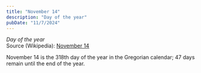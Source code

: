 ```yaml
---
title: "November 14"
description: "Day of the year"
pubDate: "11/7/2024"
---
```


*Day of the year*  
Source (Wikipedia): [November 14][1]

November 14 is the 318th day of the year in the Gregorian calendar; 47 days remain until the end of the year.

[1]: https://en.wikipedia.org/wiki/November_14
